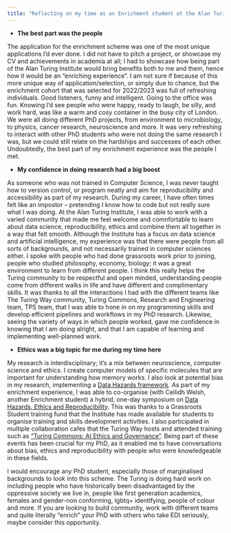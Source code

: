```yaml
---
title: "Reflecting on my time as an Enrichment student at the Alan Turing Institute."
---
```


- **The best part was the people**

The application for the enrichment scheme was one of the most unique applications I’d ever done. I did not have to pitch a project, or showcase my CV and achievements in academia at all; I had to showcase how being part of the Alan Turing Institute would bring benefits both to me and them, hence how it would be an “enriching experience”. I am not sure if because of this more unique way of application/selection, or simply due to chance, but the enrichment cohort that was selected for 2022/2023 was full of refreshing individuals. Good listeners, funny and intelligent. Going to the office was fun. Knowing I'd see people who were happy, ready to laugh, be silly, and work hard, was like a warm and cosy container in the busy city of London.
We were all doing different PhD projects, from environment to microbiology, to physics, cancer research, neuroscience and more. It was very refreshing to interact with other PhD students who were not doing the same research I was, but we could still relate on the hardships and successes of each other. Undoubtedly, the best part of my enrichment experience was the people I met. 

- **My confidence in doing research had a big boost**

As someone who was not trained in Computer Science, I was never taught how to version control, or program neatly and aim for reproducibility and accessibility as part of my research. During my career, I have often times felt like an impostor – pretending I know how to code but not really sure what I was doing. At the Alan Turing Institute, I was able to work with a varied community that made me feel welcome and comnfortable to learn about data science, reproducibility, ethics and combine them all together in a way that felt smooth. 
Although the Institute has a focus on data science and artificial intelligence, my experience was that there were people from all sorts of backgrounds, and not necessarily trained in computer sciences either. I spoke with people who had done grassroots work prior to joining, people who studied philosophy, economy, biology; it was a great environment to learn from different people. I think this really helps the Turing community to be respectful and open minded, understanding people come from different walks in life and have different and complimentary skills. It was thanks to all the interactions I had with the different teams like The Turing Way community, Turing Commons, Research and Engineering team, TPS team, that I was able to hone in on my programming skills and develop efficient pipelines and workflows in my PhD research. Likewise, seeing the variety of ways in which people worked, gave me confidence in knowing that I am doing alright, and that I am capable of learning and implementing well-planned work. 

- **Ethics was a big topic for me during my time here**

My research is interdisciplinary; it's a mix between neuroscience, computer science and ethics. I create computer models of specific molecules that are important for understanding how memory works. I also look at potential bias in my research, implementing a [Data Hazards framework](https://datahazards.com/contents/data-hazards.html). As part of my enrichment experience, I was able to co-organise (with Ceilidh Welsh, another Enrichment student) a hybrid, one-day symposium on [Data Hazards, Ethics and Reproducibility](https://www.eventbrite.com/e/online-data-hazards-ethics-and-reproducibility-one-day-symposium-tickets-517490858087). This was thanks to a Grassroots Student training fund that the Institute has made available for students to organise training and skills development activities. I also participated in multiple collaboration cafes that the Turing Way hosts and attended training such as ["Turing Commons: AI Ethics and Governance"](https://www.eventsforce.net/turingevents/frontend/reg/thome.csp?pageID=81509&eventID=232&traceRedir=2). Being part of these events has been crucial for my PhD, as it enabled me to have conversations about bias, ethics and reproducibility with people who were knowledgeable in these fields. 

I would encourage any PhD student, especially those of marginalised backgrounds to look into this scheme. The Turing is doing hard work on including people who have historically been disadvantaged by the oppressive society we live in, people like first generation academics, females and gender-non conforming, lgbtq+ identifying, people of colour and more. If you are looking to build community, work with different teams and quite literally "enrich" your PhD with others who take EDI seriously, maybe consider this opportunity.
